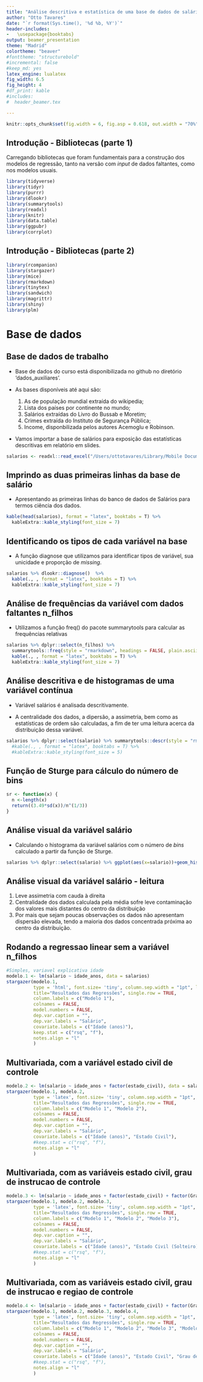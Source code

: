 ```yaml
---
title: "Análise descritiva e estatística de uma base de dados de salários"
author: "Otto Tavares"
date: "`r format(Sys.time(), '%d %b, %Y')`"
header-includes:
-   \usepackage{booktabs}
output: beamer_presentation
theme: "Madrid"
colortheme: "beaver"
#fonttheme: "structurebold"
#incremental: false
#keep_md: yes
latex_engine: lualatex
fig_width: 6.5
fig_height: 4
#df_print: kable
#includes:
#  header_beamer.tex

---
```


```r
knitr::opts_chunk$set(fig.width = 6, fig.asp = 0.618, out.width = "70%", fig.align = "center", fig.path = 'Figs/',message = FALSE, warning = FALSE)
```


## Introdução - Bibliotecas (parte 1)

Carregando bibliotecas que foram fundamentais para a construção dos modelos de regressão, tanto na versão com *input* de dados faltantes, como nos modelos usuais.

```r
library(tidyverse)
library(tidyr)
library(purrr)
library(dlookr)
library(summarytools)
library(readxl)
library(knitr)
library(data.table)
library(ggpubr)
library(corrplot)
```

## Introdução - Bibliotecas (parte 2)

```r
library(rcompanion)
library(stargazer)
library(mice)
library(rmarkdown)
library(tinytex)
library(sandwich)
library(magrittr)
library(shiny)
library(plm)
```

# Base de dados

## Base de dados de trabalho

- Base de dados do curso está disponibilizada no github no diretório 'dados_auxiliares'.

- As bases disponíveis até aqui são:

    1. As de população mundial extraída do wikipedia;
    2. Lista dos países por continente no mundo;
    3. Salários extraídas do Livro do Bussab e Moretim;
    4. Crimes extraída do Instituto de Segurança Pública;
    5. Income, disponbilizada pelos autores Acemoglu e Robinson.

- Vamos importar a base de salários para exposição das estatísticas descritivas em relatório em slides.

```r
salarios <- readxl::read_excel("/Users/ottotavares/Library/Mobile Documents/com~apple~CloudDocs/Documents/infnet/Estatistica_Ciencia_Dados_2025/dados_auxiliares/dados_bussab_m.xlsx")
```

## Imprindo as duas primeiras linhas da base de salário

- Apresentando as primeiras linhas do banco de dados de Salários para termos ciência dos dados.

```r
kable(head(salarios), format = "latex", booktabs = T) %>%
  kableExtra::kable_styling(font_size = 7) 
```

## Identificando os tipos de cada variável na base

- A função diagnose que utilizamos para identificar tipos de variável, sua unicidade e proporção de *missing*.

```r
salarios %>% dlookr::diagnose()  %>% 
  kable(., , format = "latex", booktabs = T) %>%
  kableExtra::kable_styling(font_size = 7)
```

## Análise de frequências da variável com dados faltantes **n_filhos**

- Utilizamos a função freq() do pacote summarytools para calcular as frequências relativas

```r
salarios %>% dplyr::select(n_filhos) %>% 
  summarytools::freq(style = "rmarkdown", headings = FALSE, plain.ascii = FALSE) %>% 
  kable(., , format = "latex", booktabs = T) %>%
  kableExtra::kable_styling(font_size = 7)
```

## Análise descritiva e de histogramas de uma variável contínua

- Variável salários é analisada descritivamente. 

- A centralidade dos dados, a dipersão, a assimetria, bem como as estatísticas de ordem são calculadas, a fim de ter uma leitura acerca da distribuição dessa variável.

```r
salarios %>% dplyr::select(salario) %>% summarytools::descr(style = "rmarkdown") #%>% 
  #kable(., , format = "latex", booktabs = T) %>%
  #kableExtra::kable_styling(font_size = 5)
```

## Função de Sturge para cálculo do número de bins

```r

sr <- function(x) {
  n <-length(x)
  return((3.49*sd(x))/n^(1/3))
}

```


## Análise visual da variável salário

- Calculando o histograma da variável salários com o número de *bins* calculado a partir da função de Sturge.

```r
salarios %>% dplyr::select(salario) %>% ggplot(aes(x=salario))+geom_histogram(aes(y = after_stat(density)) ,binwidth = sr, fill = 'lightblue') + xlab('Salário') + ylab('Densidade de Frequência') + geom_vline(xintercept=c(median(salarios$salario), mean(salarios$salario))) + annotate("text", x=median(salarios$salario) + 0.3, y=0.05, label="Mediana", angle=90) + annotate("text", x=mean(salarios$salario) + 0.3, y=0.05, label="Média", angle=90) + theme_classic()
```

## Análise visual da variável salário - leitura

1. Leve assimetria com cauda à direita
2. Centralidade dos dados calculada pela média sofre leve contaminação dos valores mais distantes do centro da distribuição
3. Por mais que sejam poucas observações os dados não apresentam dispersão elevada, tendo a maioria dos dados concentrada próxima ao centro da distribuição.

## Rodando a regressao linear sem a variável n_filhos

```r
#Simples, variavel explicativa idade
modelo.1 <- lm(salario ~ idade_anos, data = salarios)
stargazer(modelo.1, 
          type = 'html', font.size= 'tiny', column.sep.width = "1pt", line.sep.width = "1pt", header=FALSE, 
          title="Resultados das Regressões", single.row = TRUE,
          column.labels = c("Modelo 1"),
          colnames = FALSE,
          model.numbers = FALSE,
          dep.var.caption = "",
          dep.var.labels = "Salário",
          covariate.labels = c("Idade (anos)"),
          keep.stat = c("rsq", "f"),
          notes.align = "l"
          )
```

## Multivariada, com a variável estado civil de controle

```r
modelo.2 <- lm(salario ~ idade_anos + factor(estado_civil), data = salarios)
stargazer(modelo.1, modelo.2, 
          type = 'latex', font.size= 'tiny', column.sep.width = "1pt", line.sep.width = "1pt", header=FALSE, 
          title="Resultados das Regressões", single.row = TRUE,
          column.labels = c("Modelo 1", "Modelo 2"),
          colnames = FALSE,
          model.numbers = FALSE,
          dep.var.caption = "",
          dep.var.labels = "Salário",
          covariate.labels = c("Idade (anos)", "Estado Civil"),
          #keep.stat = c("rsq", "f"),
          notes.align = "l"
          )
```


## Multivariada, com as variáveis estado civil, grau de instrucao de controle

```r
modelo.3 <- lm(salario ~ idade_anos + factor(estado_civil) + factor(Grau_de_instrucao), data = salarios)
stargazer(modelo.1, modelo.2, modelo.3, 
          type = 'latex', font.size= 'tiny', column.sep.width = "1pt", line.sep.width = "1pt", header=FALSE, 
          title="Resultados das Regressões", single.row = TRUE,
          column.labels = c("Modelo 1", "Modelo 2", "Modelo 3"),
          colnames = FALSE,
          model.numbers = FALSE,
          dep.var.caption = "",
          dep.var.labels = "Salário",
          covariate.labels = c("Idade (anos)", "Estado Civil (Solteiro)", "Grau de Instrução (Médio)",  "Grau de Instrução (Superior)"),
          #keep.stat = c("rsq", "f"),
          notes.align = "l"
          )
```

## Multivariada, com as variáveis estado civil, grau de instrucao e regiao de controle

```r
modelo.4 <- lm(salario ~ idade_anos + factor(estado_civil) + factor(Grau_de_instrucao) + factor(regiao), data = salarios) 
stargazer(modelo.1, modelo.2, modelo.3, modelo.4, 
          type = 'latex', font.size= 'tiny', column.sep.width = "1pt", line.sep.width = "1pt", header=FALSE, 
          title="Resultados das Regressões", single.row = TRUE,
          column.labels = c("Modelo 1", "Modelo 2", "Modelo 3", "Modelo 4"),
          colnames = FALSE,
          model.numbers = FALSE,
          dep.var.caption = "",
          dep.var.labels = "Salário",
          covariate.labels = c("Idade (anos)", "Estado Civil", "Grau de Instrução", "Região"),
          #keep.stat = c("rsq", "f"),
          notes.align = "l"
          )
```


